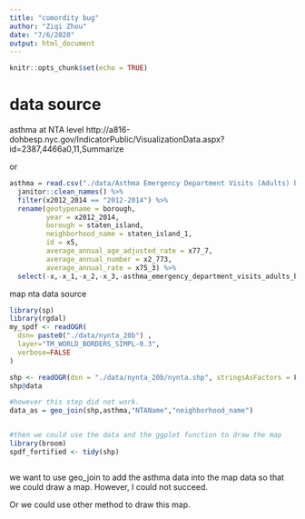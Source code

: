 ```yaml
---
title: "comordity bug"
author: "Ziqi Zhou"
date: "7/6/2020"
output: html_document
---
```


```r
knitr::opts_chunk$set(echo = TRUE)
```

# data source
asthma at NTA level
http://a816-dohbesp.nyc.gov/IndicatorPublic/VisualizationData.aspx?id=2387,4466a0,11,Summarize

or
```r
asthma = read.csv("./data/Asthma Emergency Department Visits (Adults) by NTA.csv",skip = 12) %>% 
  janitor::clean_names() %>% 
  filter(x2012_2014 == "2012-2014") %>% 
  rename(geotypename = borough,
         year = x2012_2014,
         borough = staten_island,
         neighborhood_name = staten_island_1,
         id = x5,
         average_annual_age_adjusted_rate = x77_7,
         average_annual_number = x2_773,
         average_annual_rate = x75_3) %>% 
  select(-x,-x_1,-x_2,-x_3,-asthma_emergency_department_visits_adults_by_nta) 
```


map nta data source


```r
library(sp)
library(rgdal)
my_spdf <- readOGR( 
  dsn= paste0("./data/nynta_20b") , 
  layer="TM_WORLD_BORDERS_SIMPL-0.3",
  verbose=FALSE
)

shp <- readOGR(dsn = "./data/nynta_20b/nynta.shp", stringsAsFactors = F)
shp@data

#however this step did not work.
data_as = geo_join(shp,asthma,"NTAName","neighborhood_name")


#then we could use the data and the ggplot function to draw the map
library(broom)
spdf_fortified <- tidy(shp)



```

we want to use geo_join to add the asthma data into the map data so that we could draw a map. However, I could not succeed.

Or we could use other method to draw this map.

